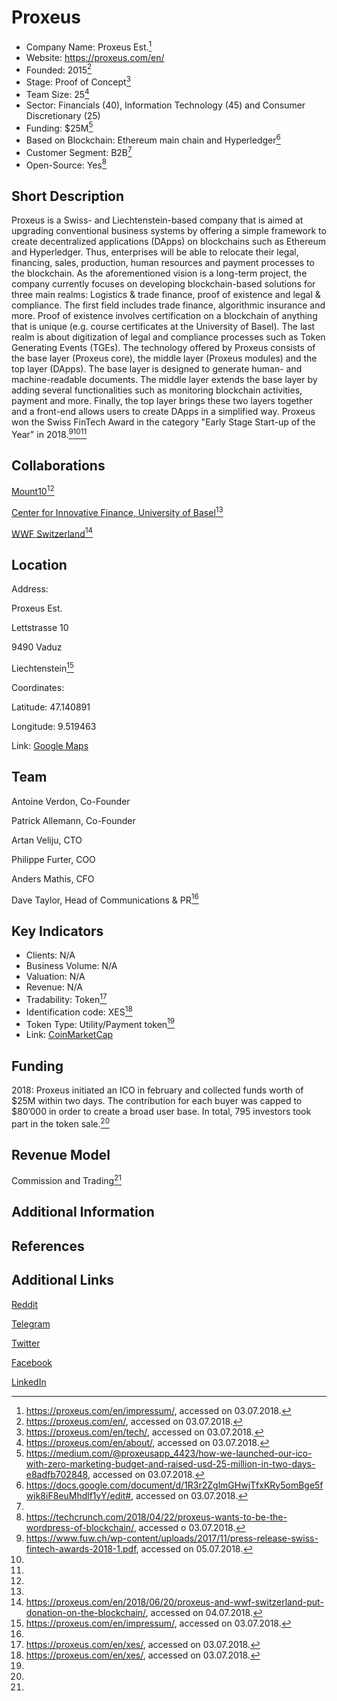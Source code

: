 =Proxeus=

* Company Name: Proxeus Est.<ref>https://proxeus.com/en/impressum/, accessed on 03.07.2018.</ref>
* Website: https://proxeus.com/en/
* Founded: 2015<ref name=„website“>https://proxeus.com/en/, accessed on 03.07.2018.</ref>
* Stage: Proof of Concept<ref name=„tech“>https://proxeus.com/en/tech/, accessed on 03.07.2018.</ref>
* Team Size: 25<ref name=„about“>https://proxeus.com/en/about/, accessed on 03.07.2018.</ref>
* Sector: Financials (40), Information Technology (45) and Consumer Discretionary (25)
* Funding: $25M<ref name=„ico“>https://medium.com/@proxeusapp_4423/how-we-launched-our-ico-with-zero-marketing-budget-and-raised-usd-25-million-in-two-days-e8adfb702848, accessed on 03.07.2018.</ref>
* Based on Blockchain: Ethereum main chain and Hyperledger<ref name=„whitepaper“>https://docs.google.com/document/d/1R3r2ZglmGHwjTfxKRy5omBge5fwjk8iF8euMhdlf1yY/edit#, accessed on 03.07.2018.</ref>
* Customer Segment: B2B<ref name=„whitepaper“/>
* Open-Source: Yes<ref>https://techcrunch.com/2018/04/22/proxeus-wants-to-be-the-wordpress-of-blockchain/, accessed o 03.07.2018.</ref>


==Short Description==

Proxeus is a Swiss- and Liechtenstein-based company that is aimed at upgrading conventional business systems by offering a simple framework to create decentralized applications (DApps) on blockchains such as Ethereum and Hyperledger. Thus, enterprises will be able to relocate their legal, financing, sales, production, human resources and payment processes to the blockchain. As the aforementioned vision is a long-term project, the company currently focuses on developing blockchain-based solutions for three main realms: Logistics & trade finance, proof of existence and legal & compliance. The first field includes trade finance, algorithmic insurance and more. Proof of existence involves certification on a blockchain of anything that is unique (e.g. course certificates at the University of Basel). The last realm is about digitization of legal and compliance processes such as Token Generating Events (TGEs). The technology offered by Proxeus consists of the base layer (Proxeus core), the middle layer (Proxeus modules) and the top layer (DApps). The base layer is designed to generate human- and machine-readable documents. The middle layer extends the base layer by adding several functionalities such as monitoring blockchain activities, payment and more. Finally, the top layer brings these two layers together and a front-end allows users to create DApps in a simplified way. Proxeus won the Swiss FinTech Award in the category "Early Stage Start-up of the Year" in 2018.<ref>https://www.fuw.ch/wp-content/uploads/2017/11/press-release-swiss-fintech-awards-2018-1.pdf, accessed on 05.07.2018.</ref><ref name=„tech“/><ref name=„whitepaper“/>


==Collaborations==

[https://www.mount10.ch/ Mount10]<ref name=„website“/>

[https://cif.unibas.ch/en/home/ Center for Innovative Finance, University of Basel]<ref name=„website“/>

[https://www.wwf.ch/de WWF Switzerland]<ref>https://proxeus.com/en/2018/06/20/proxeus-and-wwf-switzerland-put-donation-on-the-blockchain/, accessed on 04.07.2018.</ref>


==Location==

Address: 

Proxeus Est.

Lettstrasse 10 

9490 Vaduz 

Liechtenstein<ref>https://proxeus.com/en/impressum/, accessed on 03.07.2018.</ref>


Coordinates: 

Latitude: 47.140891

Longitude: 9.519463



Link: [https://www.google.com/maps/place/Lettstrasse+10,+9490+Vaduz,+Liechtenstein/@47.1408946,9.5172742,17z/data=!3m1!4b1!4m5!3m4!1s0x479b3167e7f68ae9:0xdfa94294202ce714!8m2!3d47.140891!4d9.5194629?hl=en Google Maps]


==Team==

Antoine Verdon, Co-Founder

Patrick Allemann, Co-Founder

Artan Veliju, CTO

Philippe Furter, COO

Anders Mathis, CFO

Dave Taylor, Head of Communications & PR<ref name=„about“/>


==Key Indicators==

* Clients: N/A
* Business Volume: N/A
* Valuation: N/A
* Revenue: N/A 
* Tradability: Token<ref>https://proxeus.com/en/xes/, accessed on 03.07.2018.</ref>
* Identification code: XES<ref>https://proxeus.com/en/xes/, accessed on 03.07.2018.</ref>
* Token Type: Utility/Payment token<ref name=„whitepaper“/>
* Link: [https://coinmarketcap.com/currencies/proxeus/ CoinMarketCap]


==Funding==

2018: Proxeus initiated an ICO in february and collected funds worth of $25M within two days. The contribution for each buyer was capped to $80’000 in order to create a broad user base. In total, 795 investors took part in the token sale.<ref name=„ico“/>

==Revenue Model==

Commission and Trading<ref name=„tech“/>

==Additional Information==




==References==

<references/>



==Additional Links==

[https://www.reddit.com/r/proxeus/ Reddit]

[https://t.me/joinchat/Gj6qYUpY1XHgHGnQa9msvA Telegram]

[https://twitter.com/proxeusapp Twitter]

[https://www.facebook.com/proxeusapp/ Facebook]

[https://www.linkedin.com/company/proxeus/ LinkedIn]


